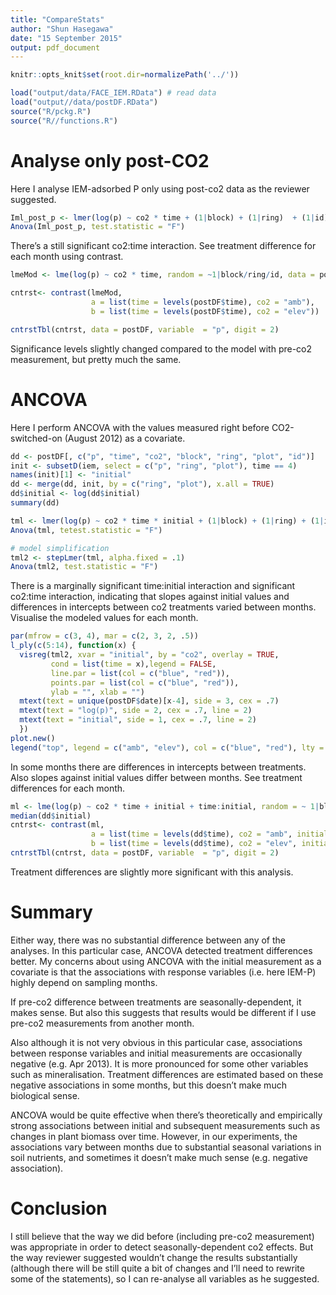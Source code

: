 ---
title: "CompareStats"
author: "Shun Hasegawa"
date: "15 September 2015"
output: pdf_document
---

```{r package_options, include = FALSE}
knitr::opts_knit$set(root.dir=normalizePath('../'))
```

```{r, include = FALSE, message=FALSE}
load("output/data/FACE_IEM.RData") # read data
load("output//data/postDF.RData")
source("R/pckg.R")
source("R//functions.R")
```

# Analyse only post-CO2
Here I analyse IEM-adsorbed P only using post-co2 data as the reviewer suggested.

```{r, echo=TRUE, results='markup'}
Iml_post_p <- lmer(log(p) ~ co2 * time + (1|block) + (1|ring)  + (1|id), data = postDF)
Anova(Iml_post_p, test.statistic = "F")
```
There's a still significant co2:time interaction. See treatment difference for each month using contrast.

```{r, echo=TRUE, results='markup'}
lmeMod <- lme(log(p) ~ co2 * time, random = ~1|block/ring/id, data = postDF)

cntrst<- contrast(lmeMod, 
                  a = list(time = levels(postDF$time), co2 = "amb"),
                  b = list(time = levels(postDF$time), co2 = "elev"))

cntrstTbl(cntrst, data = postDF, variable  = "p", digit = 2)
```

Significance levels slightly changed compared to the model with pre-co2 measurement, but pretty much the same.

# ANCOVA
Here I perform ANCOVA with the values measured right before CO2-switched-on (August 2012) as a covariate.

```{r, echo=TRUE, message=FALSE, results='markup'}
dd <- postDF[, c("p", "time", "co2", "block", "ring", "plot", "id")]
init <- subsetD(iem, select = c("p", "ring", "plot"), time == 4)
names(init)[1] <- "initial"
dd <- merge(dd, init, by = c("ring", "plot"), x.all = TRUE)
dd$initial <- log(dd$initial)
summary(dd)
```


```{r, results='markup'}
tml <- lmer(log(p) ~ co2 * time * initial + (1|block) + (1|ring) + (1|id),  data = dd)
Anova(tml, tetest.statistic = "F")

# model simplification
tml2 <- stepLmer(tml, alpha.fixed = .1)
Anova(tml2, test.statistic = "F")
```

There is a marginally significant time:initial interaction and significant co2:time interaction, indicating that slopes against initial values and differences in intercepts between co2 treatments varied between months.
Visualise the modeled values for each month.

```{r, echo=FALSE, fig.height= 5.5}
par(mfrow = c(3, 4), mar = c(2, 3, 2, .5))
l_ply(c(5:14), function(x) {
  visreg(tml2, xvar = "initial", by = "co2", overlay = TRUE, 
         cond = list(time = x),legend = FALSE, 
         line.par = list(col = c("blue", "red")),
         points.par = list(col = c("blue", "red")),
         ylab = "", xlab = "")
  mtext(text = unique(postDF$date)[x-4], side = 3, cex = .7)
  mtext(text = "log(p)", side = 2, cex = .7, line = 2)
  mtext(text = "initial", side = 1, cex = .7, line = 2)
  })
plot.new()
legend("top", legend = c("amb", "elev"), col = c("blue", "red"), lty = 1, pch = 19, bty = "n")
```

In some months there are differences in intercepts between treatments. Also slopes against initial values differ between months. See treatment differences for each month.

```{r, echo=TRUE, results='markup'}
ml <- lme(log(p) ~ co2 * time + initial + time:initial, random = ~ 1|block/ring/id, data = dd)
median(dd$initial)
cntrst<- contrast(ml, 
                  a = list(time = levels(dd$time), co2 = "amb", initial = 0.63),
                  b = list(time = levels(dd$time), co2 = "elev", initial = 0.63))
cntrstTbl(cntrst, data = postDF, variable  = "p", digit = 2)
```

Treatment differences are slightly more significant with this analysis.

# Summary
Either way, there was no substantial difference between any of the analyses. In this particular case, ANCOVA detected treatment differences better. My concerns about using ANCOVA with the initial measurement as a covariate is that the associations with response variables (i.e. here IEM-P) highly depend on sampling months.

If pre-co2 difference between treatments are seasonally-dependent, it makes sense. But also this suggests that results would be different if I use pre-co2 measurements from another month.

Also although it is not very obvious in this particular case, associations between response variables and initial measurements are occasionally negative (e.g. Apr 2013). It is more pronounced for some other variables such as mineralisation. Treatment differences are estimated based on these negative associations in some months, but this doesn't make much biological sense.

ANCOVA would be quite effective when there's theoretically and empirically strong associations between initial and subsequent measurements such as changes in plant biomass over time. However, in our experiments, the associations vary between months due to substantial seasonal variations in soil nutrients, and sometimes it doesn't make much sense (e.g. negative association).  

# Conclusion
I still believe that the way we did before (including pre-co2 measurement) was appropriate in order to detect seasonally-dependent co2 effects. But the way reviewer suggested wouldn't change the results substantially (although there will be still quite a bit of changes and I'll need to rewrite some of the statements), so I can re-analyse all variables as he suggested.
